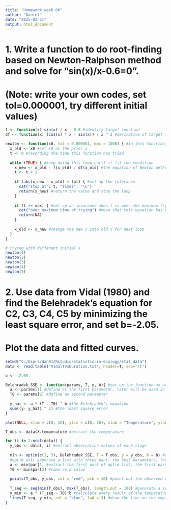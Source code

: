 ```yaml
---
title: "Homework week 06"
author: "Daniel"
date: "2025-03-31"
output: html_document
---
```


# 1. Write a function to do root-finding based on Newton-Ralphson method and solve for “sin(x)/x-0.6=0”. 
# (Note: write your own codes, set tol=0.000001, try different initial values)

```r
f <- function(x) sin(x) / x - 0.6 #identify target function
df <- function(x) (cos(x) * x - sin(x)) / x ^ 2 #derivative of target function

newton <- function(x0, tol = 0.000001, max = 1000) { #in this function, set up the innitial x, tolerance, and maximum trying times
  x_old <- x0 #set x0 as the prior x
  t <- 0 #recording the time this function has tried
  
  while (TRUE) { #keep doing this loop until it fit the condition
    x_new <- x_old - f(x_old) / df(x_old) #the equation of Newton method
    t <- t + 1
    
    if (abs(x_new - x_old) < tol) { #set up the tolerance
      cat("stop at", t, "times", "\n")
      return(x_new) #return the value and stop the loop
    }
    
    if (t >= max) { #set up an insurance when t is over the maximum trying times
      cat("over maximum time of trying") #mean that this equation has no answer
      return(NA)
    }
    
    x_old <- x_new #change the new x into old x for next loop
  }
}
```

```r
# trying with different initial x
newton(1)
newton(2)
newton(3)
newton(4)
newton(5)
```

# 2. Use data from Vidal (1980) and find the Belehradek’s equation for C2, C3, C4, C5 by minimizing the least square error, and set b=-2.05. 
# Plot the data and fitted curves.

```r
setwd("C:/Users/dan91/Rstudio/statistic-in-ecology/stat_data")
data <- read.table("VidalTvsDuration.txt", header=T, sep='\t')
```

```r
b <- -2.05

Belehradek_SSE <- function(params, T, y, b){ #set up the function we are look for
  a <- params[1] #define as the first parameter, later will be used in optim function
  T0 <- params[2] #define as second parameter
  
  y_hat <- a * (T - T0) ^ b #the Belehradek’s equation
  sum((y- y_hat) ^ 2) #the least square error
}
```

```r
plot(NULL, xlim = c(8, 16), ylim = c(0, 30), xlab = "Temperature", ylab = "stage duration", main = "Calanus pacifics") #open up an empty plot to draw the observation values and final curves

T_obs <- data$X.temperature #extract the temperature

for (i in 2:ncol(data)) {
  y_obs <- data[, i] #extract observation values at each stage
  
  min <- optim(c(1, 5), Belehradek_SSE, T = T_obs, y = y_obs, b = b) #use optim function to find the minimum of the square error
  #optim will generate a list with three part: the best parameters, the mimnum SSE, convergence or not
  a <- min$par[1] #extract the first part of optim list, the first parameter is the best a value
  T0 <- min$par[2] #same as a value
  
  points(T_obs, y_obs, col = "red", pch = 16) #point out the observed value on the empty plot
  
  T_seq <- seq(min(T_obs), max(T_obs), length.out = 100) #generate a sequence of temperature so that the curve can be smooth
  y_min <- a * (T_seq - T0)^b #calculate every result of the temperature sequence
  lines(T_seq, y_min, col = "blue", lwd = 3) #draw the line on the empty plot
}
```
